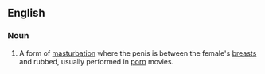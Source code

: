 ==English==


===Noun===
{{en-noun}}

# {{vulgar|slang}} A form of [[masturbation]] where the penis is between the female's [[breast]]s and rubbed, usually performed in [[porn]] movies.
